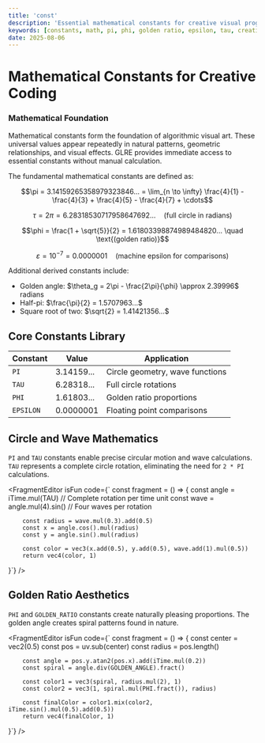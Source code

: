 ```yaml
---
title: 'const'
description: 'Essential mathematical constants for creative visual programming. Access fundamental values like PI, PHI, and EPSILON directly in your graphics code.'
keywords: [constants, math, pi, phi, golden ratio, epsilon, tau, creative coding]
date: 2025-08-06
---
```



# Mathematical Constants for Creative Coding

### Mathematical Foundation

Mathematical constants form the foundation of algorithmic visual art. These universal values appear repeatedly in natural patterns, geometric relationships, and visual effects. GLRE provides immediate access to essential constants without manual calculation.

The fundamental mathematical constants are defined as:

$$\pi = 3.14159265358979323846... = \lim_{n \to \infty} \frac{4}{1} - \frac{4}{3} + \frac{4}{5} - \frac{4}{7} + \cdots$$

$$\tau = 2\pi = 6.28318530717958647692... \quad \text{(full circle in radians)}$$

$$\phi = \frac{1 + \sqrt{5}}{2} = 1.61803398874989484820... \quad \text{(golden ratio)}$$

$$\varepsilon = 10^{-7} = 0.0000001 \quad \text{(machine epsilon for comparisons)}$$

Additional derived constants include:

- Golden angle: $\theta_g = 2\pi - \frac{2\pi}{\phi} \approx 2.39996$ radians
- Half-pi: $\frac{\pi}{2} = 1.5707963...$
- Square root of two: $\sqrt{2} = 1.41421356...$

## Core Constants Library

| Constant  | Value      | Application                     |
| --------- | ---------- | ------------------------------- |
| `PI`      | 3.14159... | Circle geometry, wave functions |
| `TAU`     | 6.28318... | Full circle rotations           |
| `PHI`     | 1.61803... | Golden ratio proportions        |
| `EPSILON` | 0.0000001  | Floating point comparisons      |

## Circle and Wave Mathematics

`PI` and `TAU` constants enable precise circular motion and wave calculations. `TAU` represents a complete circle rotation, eliminating the need for `2 * PI` calculations.

<FragmentEditor
        isFun
        code={`
const fragment = () => {
        const angle = iTime.mul(TAU) // Complete rotation per time unit
        const wave = angle.mul(4).sin() // Four waves per rotation

        const radius = wave.mul(0.3).add(0.5)
        const x = angle.cos().mul(radius)
        const y = angle.sin().mul(radius)

        const color = vec3(x.add(0.5), y.add(0.5), wave.add(1).mul(0.5))
        return vec4(color, 1)

}`}
/>

## Golden Ratio Aesthetics

`PHI` and `GOLDEN_RATIO` constants create naturally pleasing proportions. The golden angle creates spiral patterns found in nature.

<FragmentEditor
        isFun
        code={`
const fragment = () => {
        const center = vec2(0.5)
        const pos = uv.sub(center)
        const radius = pos.length()

        const angle = pos.y.atan2(pos.x).add(iTime.mul(0.2))
        const spiral = angle.div(GOLDEN_ANGLE).fract()

        const color1 = vec3(spiral, radius.mul(2), 1)
        const color2 = vec3(1, spiral.mul(PHI.fract()), radius)

        const finalColor = color1.mix(color2, iTime.sin().mul(0.5).add(0.5))
        return vec4(finalColor, 1)

}`}
/>
